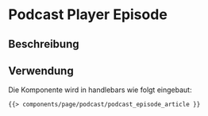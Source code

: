 
<Meta of={PodcastPlayerEpisodeStories} />

# Podcast Player Episode

## Beschreibung


## Verwendung

Die  Komponente wird in handlebars wie folgt eingebaut:

```html
{{> components/page/podcast/podcast_episode_article }}
```

<Canvas withToolbar>
  <Story of={PodcastPlayerEpisodeStories.Default} />
</Canvas>